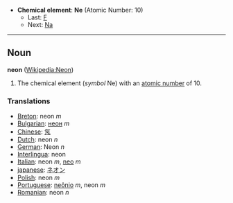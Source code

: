 *'''Chemical element''': '''Ne''' (Atomic Number: 10)
**Last: [[Fluorine|F]]
**Next: [[Sodium|Na]]
----
== Noun ==
'''neon''' ([[en:Neon|Wikipedia:Neon]])

# The chemical element (''symbol'' Ne) with an [[atomic number]] of 10.

===Translations===
*[[Breton]]: neon ''m''
*[[Bulgarian]]: [[неон]] ''m''
*[[Chinese]]: [[氖]]
*[[Dutch]]: neon ''n''
*[[German]]: Neon ''n''
*[[Interlingua]]: neon
*[[Italian]]: neon ''m'', [[neo]] ''m''
*[[japanese]]: [[ネオン]]
*[[Polish]]: neon ''m''
*[[Portuguese]]: [[neônio]] ''m'', neon ''m''
*[[Romanian]]: neon ''n''
